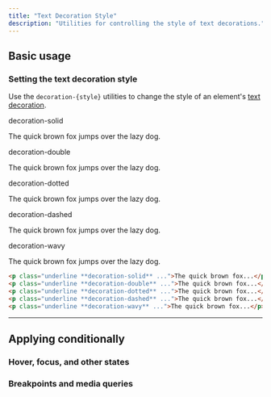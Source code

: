 ```yaml
---
title: "Text Decoration Style"
description: "Utilities for controlling the style of text decorations."
---
```




## Basic usage

### Setting the text decoration style

Use the `decoration-{style}` utilities to change the style of an element's [text decoration](/docs/text-decoration).

<Example>
  <div class="flex flex-col gap-8 text-gray-900 dark:text-gray-200">
    <div>
      <div class="font-medium text-sm text-gray-500 font-mono mb-3">decoration-solid</div>
      <p class="text-lg font-medium underline decoration-solid">The quick brown fox jumps over the lazy dog.</p>
    </div>
    <div>
      <div class="font-medium text-sm text-gray-500 font-mono mb-3">decoration-double</div>
      <p class="text-lg font-medium underline decoration-double">The quick brown fox jumps over the lazy dog.</p>
    </div>
    <div>
      <div class="font-medium text-sm text-gray-500 font-mono mb-3">decoration-dotted</div>
      <p class="text-lg font-medium underline decoration-dotted">The quick brown fox jumps over the lazy dog.</p>
    </div>
    <div>
      <div class="font-medium text-sm text-gray-500 font-mono mb-3">decoration-dashed</div>
      <p class="text-lg font-medium underline decoration-dashed">The quick brown fox jumps over the lazy dog.</p>
    </div>
    <div>
      <div class="font-medium text-sm text-gray-500 font-mono mb-3">decoration-wavy</div>
      <p class="text-lg font-medium underline decoration-wavy">The quick brown fox jumps over the lazy dog.</p>
    </div>
  </div>
</Example>

```html
<p class="underline **decoration-solid** ...">The quick brown fox...</p>
<p class="underline **decoration-double** ...">The quick brown fox...</p>
<p class="underline **decoration-dotted** ...">The quick brown fox...</p>
<p class="underline **decoration-dashed** ...">The quick brown fox...</p>
<p class="underline **decoration-wavy** ...">The quick brown fox...</p>
```

---

## <Heading ignore>Applying conditionally</Heading>

### <Heading ignore>Hover, focus, and other states</Heading>

<HoverFocusAndOtherStates defaultClass="underline" featuredClass="decoration-dashed" element="p" />

### <Heading ignore>Breakpoints and media queries</Heading>

<BreakpointsAndMediaQueries defaultClass="underline" featuredClass="decoration-dashed" element="p" />

